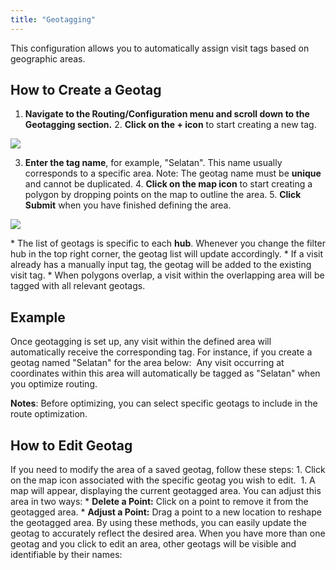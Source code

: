```yaml
---
title: "Geotagging"
---
```


This configuration allows you to automatically assign visit tags based on geographic areas.

## How to Create a Geotag

1. **Navigate to the Routing/Configuration menu and scroll down to the Geotagging section.** 2. **Click on the + icon** to start creating a new tag.

![](https://t3837933.p.clickup-attachments.com/t3837933/7b537213-2335-4c64-81a5-d210d0383aaa/image.png)

3. **Enter the tag name**, for example, "Selatan". This name usually corresponds to a specific area. Note: The geotag name must be **unique** and cannot be duplicated. 4. **Click on the map icon** to start creating a polygon by dropping points on the map to outline the area. 5. **Click Submit** when you have finished defining the area.

![](https://t3837933.p.clickup-attachments.com/t3837933/d182508a-6476-4659-8821-676d86278fb7/image.png)

\*   The list of geotags is specific to each **hub**. Whenever you change the filter hub in the top right corner, the geotag list will update accordingly. \*   If a visit already has a manually input tag, the geotag will be added to the existing visit tag. \*   When polygons overlap, a visit within the overlapping area will be tagged with all relevant geotags.

## Example

Once geotagging is set up, any visit within the defined area will automatically receive the corresponding tag. For instance, if you create a geotag named "Selatan" for the area below: <img src="https://t3837933.p.clickup-attachments.com/t3837933/ed2bb50d-3f86-49a8-8285-fcaad513733d/image.png" alt="" /> Any visit occurring at coordinates within this area will automatically be tagged as "Selatan" when you optimize routing. <img src="https://t3837933.p.clickup-attachments.com/t3837933/e06a736e-2820-4d0f-863d-d708bd189362/image.png" alt="" />

**Notes**: Before optimizing, you can select specific geotags to include in the route optimization. <img src="https://t3837933.p.clickup-attachments.com/t3837933/95df547e-2b82-4509-924c-f79dbd6a9cd0/image.png" alt="" />

## How to Edit Geotag

If you need to modify the area of a saved geotag, follow these steps: 1. Click on the map icon associated with the specific geotag you wish to edit. <img src="https://t3837933.p.clickup-attachments.com/t3837933/2b18f45a-6688-4e29-b80b-776d548bd136/image.png" alt="" /> 1. A map will appear, displaying the current geotagged area. You can adjust this area in two ways: \*   **Delete a Point:** Click on a point to remove it from the geotagged area. \*   **Adjust a Point:** Drag a point to a new location to reshape the geotagged area. By using these methods, you can easily update the geotag to accurately reflect the desired area. When you have more than one geotag and you click to edit an area, other geotags will be visible and identifiable by their names: <img src="https://t3837933.p.clickup-attachments.com/t3837933/413c60b2-927a-409c-8c1e-3051f345fd49/image.png" alt="" />